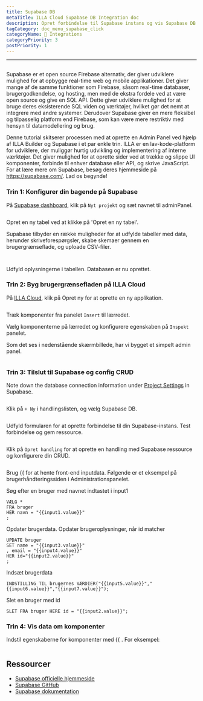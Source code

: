 ```yaml
---
title: Supabase DB
metaTitle: ILLA Cloud Supabase DB Integration doc
description: Opret forbindelse til Supabase instans og vis Supabase DB data på komponenter
tagCategory: doc_menu_supabase_click
categoryName: 🔨 Integrations
categoryPriority: 3
postPriority: 1
---
```


* * *

## <Heading hidden>Supabase DB</Heading>

Supabase er et open source Firebase alternativ, der giver udviklere mulighed for at opbygge real-time web og mobile applikationer. Det giver mange af de samme funktioner som Firebase, såsom real-time databaser, brugergodkendelse, og hosting, men med de ekstra fordele ved at være open source og give en SQL API. Dette giver udviklere mulighed for at bruge deres eksisterende SQL viden og værktøjer, hvilket gør det nemt at integrere med andre systemer. Derudover Supabase giver en mere fleksibel og tilpasselig platform end Firebase, som kan være mere restriktiv med hensyn til datamodellering og brug.

Denne tutorial skitserer processen med at oprette en Admin Panel ved hjælp af ILLA Builder og Supabase i et par enkle trin. ILLA er en lav-kode-platform for udviklere, der muliggør hurtig udvikling og implementering af interne værktøjer. Det giver mulighed for at oprette sider ved at trække og slippe UI komponenter, forbinde til enhver database eller API, og skrive JavaScript. For at lære mere om Supabase, besøg deres hjemmeside på <https://supabase.com/>. Lad os begynde!

### Trin 1: Konfigurer din bagende på Supabase

På [Supabase dashboard](https://app.supabase.com/projects), klik på `Nyt projekt` og sæt navnet til adminPanel.

<img
  src='https://cdn.illacloud.com/official-website/img/docs/assemble/supabase1.png'
  alt=""
/>

Opret en ny tabel ved at klikke på 'Opret en ny tabel'.

Supabase tilbyder en række muligheder for at udfylde tabeller med data, herunder skriveforespørgsler, skabe skemaer gennem en brugergrænseflade, og uploade CSV-filer.

<img
  src='https://cdn.illacloud.com/official-website/img/docs/assemble/supabase2.png'
  alt=""
/>

<img
  src='https://cdn.illacloud.com/official-website/img/docs/assemble/supabase3.png'
  alt=""
/>

Udfyld oplysningerne i tabellen. Databasen er nu oprettet.

### Trin 2: Byg brugergrænsefladen på ILLA Cloud

På [ILLA Cloud](https://cloud.illacloud.com), klik på Opret ny for at oprette en ny applikation.

<img
  src='https://cdn.illacloud.com/official-website/img/docs/assemble/supabase4.png'
  alt=""
/>

Træk komponenter fra panelet `Insert` til lærredet.

Vælg komponenterne på lærredet og konfigurere egenskaben på `Inspekt` panelet.

Som det ses i nedenstående skærmbillede, har vi bygget et simpelt admin panel.

<img
  src='https://cdn.illacloud.com/official-website/img/docs/assemble/supabase5.png'
  alt=""
/>

### Trin 3: Tilslut til Supabase og config CRUD

Note down the database connection information under [Project Settings](https://app.supabase.com/project/hdcfnsxpwwgboqomdrhp/settings/database) in Supabase.

<img
  src='https://cdn.illacloud.com/official-website/img/docs/assemble/supabase6.png'
  alt=""
/>

Klik på `+ Ny` i handlingslisten, og vælg Supabase DB.

<img
  src='https://cdn.illacloud.com/official-website/img/docs/assemble/supabase7.png'
  alt=""
/>

Udfyld formularen for at oprette forbindelse til din Supabase-instans. Test forbindelse og gem ressource.

<img
  src='https://cdn.illacloud.com/official-website/img/docs/assemble/supabase8.png'
  alt=""
/>

Klik på `Opret handling` for at oprette en handling med Supabase ressource og konfigurere din CRUD.

<img
  src='https://cdn.illacloud.com/official-website/img/docs/assemble/supabase9.png'
  alt=""
/>

Brug {{ for at hente front-end inputdata. Følgende er et eksempel på brugerhåndteringssiden i Administrationspanelet.

Søg efter en bruger med navnet indtastet i input1

```
VÆLG *
FRA bruger
HER navn = "{{input1.value}}"
;
```

Opdater brugerdata. Opdater brugeroplysninger, når id matcher

```
UPDATE bruger
SET name = "{{input3.value}}"
, email = "{{input4.value}}"
HER id="{{input2.value}}"
;
```

Indsæt brugerdata

```
INDSTILLING TIL brugernes VÆRDIER("{{input5.value}}","{{input6.value}}","{{input7.value}}");
```

Slet en bruger med id

```
SLET FRA bruger HERE id = "{{input2.value}}";
```

### Trin 4: Vis data om komponenter

Indstil egenskaberne for komponenter med {{ . For eksempel:

<img
  src='https://cdn.illacloud.com/official-website/img/docs/assemble/supabase10.png'
  alt=""
/>

## Ressourcer

-   [Supabase officielle hjemmeside](https://supabase.com/)
-   [Supabase GitHub](https://github.com/supabase/supabase)
-   [Supabase dokumentation](https://supabase.com/docs)
